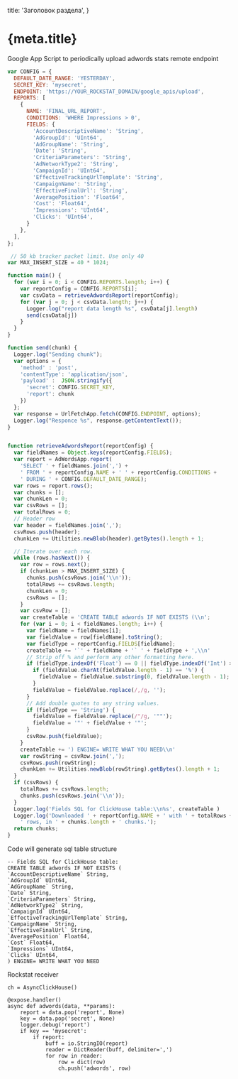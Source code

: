 
  title: 'Заголовок раздела',
}

<h1 id="doc-h1">
  {meta.title}
</h1>

Google App Script to periodically upload adwords stats remote endpoint



```javascript
var CONFIG = {
  DEFAULT_DATE_RANGE: 'YESTERDAY',
  SECRET_KEY: 'mysecret',
  ENDPOINT: 'https://YOUR_ROCKSTAT_DOMAIN/google_apis/upload',
  REPORTS: [
    {
      NAME: 'FINAL_URL_REPORT',
      CONDITIONS: 'WHERE Impressions > 0',
      FIELDS: {
        'AccountDescriptiveName': 'String',
        'AdGroupId': 'UInt64',
        'AdGroupName': 'String',
        'Date': 'String',
        'CriteriaParameters': 'String',
        'AdNetworkType2': 'String',
        'CampaignId': 'UInt64',
        'EffectiveTrackingUrlTemplate': 'String',
        'CampaignName': 'String',
        'EffectiveFinalUrl': 'String',
        'AveragePosition': 'Float64',
        'Cost': 'Float64',
        'Impressions': 'UInt64',
        'Clicks': 'UInt64',
      }
    },
  ],
};

 // 50 kb tracker packet limit. Use only 40
var MAX_INSERT_SIZE = 40 * 1024;

function main() {
  for (var i = 0; i < CONFIG.REPORTS.length; i++) {
    var reportConfig = CONFIG.REPORTS[i];
    var csvData = retrieveAdwordsReport(reportConfig);
    for (var j = 0; j < csvData.length; j++) {
      Logger.log("report data length %s", csvData[j].length)
      send(csvData[j])
    }
  }
}

function send(chunk) {
  Logger.log("Sending chunk");
  var options = {
    'method' : 'post',
    'contentType': 'application/json',
    'payload' :  JSON.stringify({
      'secret': CONFIG.SECRET_KEY,
      'report': chunk
    })
  };
  var response = UrlFetchApp.fetch(CONFIG.ENDPOINT, options);
  Logger.log("Responce %s", response.getContentText());
}


function retrieveAdwordsReport(reportConfig) {
  var fieldNames = Object.keys(reportConfig.FIELDS);
  var report = AdWordsApp.report(
    'SELECT ' + fieldNames.join(',') +
    ' FROM ' + reportConfig.NAME + ' ' + reportConfig.CONDITIONS +
    ' DURING ' + CONFIG.DEFAULT_DATE_RANGE);
  var rows = report.rows();
  var chunks = [];
  var chunkLen = 0;
  var csvRows = [];
  var totalRows = 0;
  // Header row
  var header = fieldNames.join(',');
  csvRows.push(header);
  chunkLen += Utilities.newBlob(header).getBytes().length + 1;

  // Iterate over each row.
  while (rows.hasNext()) {
    var row = rows.next();
    if (chunkLen > MAX_INSERT_SIZE) {
      chunks.push(csvRows.join('\\n'));
      totalRows += csvRows.length;
      chunkLen = 0;
      csvRows = [];
    }
    var csvRow = [];
    var createTable = 'CREATE TABLE adwords IF NOT EXISTS (\\n';
    for (var i = 0; i < fieldNames.length; i++) {
      var fieldName = fieldNames[i];
      var fieldValue = row[fieldName].toString();
      var fieldType = reportConfig.FIELDS[fieldName];
      createTable += '`' + fieldName + '` ' + fieldType + ',\\n'
      // Strip off % and perform any other formatting here.
      if (fieldType.indexOf('Float') == 0 || fieldType.indexOf('Int') >= 0) {
        if (fieldValue.charAt(fieldValue.length - 1) == '%') {
          fieldValue = fieldValue.substring(0, fieldValue.length - 1);
        }
        fieldValue = fieldValue.replace(/,/g, '');
      }
      // Add double quotes to any string values.
      if (fieldType == 'String') {
        fieldValue = fieldValue.replace(/"/g, '""');
        fieldValue = '"' + fieldValue + '"';
      }
      csvRow.push(fieldValue);
    }
    createTable += ') ENGINE= WRITE WHAT YOU NEED\\n'
    var rowString = csvRow.join(',');
    csvRows.push(rowString);
    chunkLen += Utilities.newBlob(rowString).getBytes().length + 1;
  }
  if (csvRows) {
    totalRows += csvRows.length;
    chunks.push(csvRows.join('\\n'));
  }
  Logger.log('Fields SQL for ClickHouse table:\\n%s', createTable )
  Logger.log('Downloaded ' + reportConfig.NAME + ' with ' + totalRows +
    ' rows, in ' + chunks.length + ' chunks.');
  return chunks;
}

```

Code will generate sql table structure

```
-- Fields SQL for ClickHouse table:
CREATE TABLE adwords IF NOT EXISTS (
`AccountDescriptiveName` String,
`AdGroupId` UInt64,
`AdGroupName` String,
`Date` String,
`CriteriaParameters` String,
`AdNetworkType2` String,
`CampaignId` UInt64,
`EffectiveTrackingUrlTemplate` String,
`CampaignName` String,
`EffectiveFinalUrl` String,
`AveragePosition` Float64,
`Cost` Float64,
`Impressions` UInt64,
`Clicks` UInt64,
) ENGINE= WRITE WHAT YOU NEED
```



Rockstat receiver


```
ch = AsyncClickHouse()

@expose.handler()
async def adwords(data, **params):
    report = data.pop('report', None)
    key = data.pop('secret', None)
    logger.debug('report')
    if key == 'mysecret':
        if report:
            buff = io.StringIO(report)
            reader = DictReader(buff, delimiter=',')
            for row in reader:
                row = dict(row)
                ch.push('adwords', row)

```


